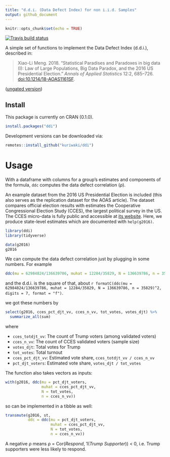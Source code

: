 ```yaml
---
title: "d.d.i. (Data Defect Index) for non i.i.d. Samples"
output: github_document
---
```


```r
knitr::opts_chunk$set(echo = TRUE)
```

<!-- badges: start -->
[![Travis build status](https://travis-ci.com/kuriwaki/ddi.svg?branch=master)](https://travis-ci.com/kuriwaki/ddi)
<!-- badges: end -->

A simple set of functions to implement the Data Defect Index (d.d.i.), described in:

> Xiao-Li Meng. 2018. "Statistical Paradises and Paradoxes in big data (I): Law of Large Populations,  Big Data Paradox, and the 2016 US Presidential Election." _Annals of Applied  Statistics_ 12:2, 685–726. [doi:10.1214/18-AOAS1161SF](http://doi.org/10.1214/18-AOAS1161SF). 

([ungated version](https://statistics.fas.harvard.edu/files/statistics-2/files/statistical_paradises_and_paradoxes.pdf))


## Install

This package is currently on CRAN (0.1.0).

```r
install.packages("ddi")
```

Development versions can be downloaded via:

```r
remotes::install_github("kuriwaki/ddi")
```


# Usage

With a dataframe with columns for a group's estimates and components of the formula, `ddc` computes the data defect correlation (&rho;).

An example dataset from the 2016 US Presidential Election is included (this also serves as the replication dataset for the AOAS article). The dataset compares official election results with estimates the Cooperative Congressional Election Study (CCES), the largest political survey in the US. The CCES micro-data is fully public and accessible at [its website](https://cces.gov.harvard.edu/). Here, we produce state-level estimates which are documented with `help(g2016)`.

```r
library(ddi)
library(tidyverse)

data(g2016)
g2016
```

We can compute the data defect correlation just by plugging in some numbers. For example
```r
ddc(mu = 62984824/136639786, muhat = 12284/35829, N = 136639786, n = 35829)
```

and the d.d.i. is the square of that, about `r formatC(ddc(mu = 62984824/136639786, muhat = 12284/35829, N = 136639786, n = 35829)^2, digits = 7, format = "f")`. 

we got these numbers by 
```r
select(g2016, cces_pct_djt_vv, cces_n_vv, tot_votes, votes_djt) %>%
  summarize_all(sum)
```

where 

* `cces_totdjt_vv`: The count of Trump voters (among validated voters)
* `cces_n_vv`: The count of CCES validated voters (sample size)
* `votes_djt`: Total votes for Trump
* `tot_votes`: Total turnout
* `cces_pct_djt_vv`: Estimated vote share, `cces_totdjt_vv / cces_n_vv`
* `pct_djt_voters`: Estimated vote share, `votes_djt / tot_votes`


The function also takes vectors as inputs:
```r
with(g2016, ddc(mu = pct_djt_voters,
                muhat = cces_pct_djt_vv, 
                N = tot_votes, 
                n = cces_n_vv))
```

so can be implemented in a tibble as well:
```r
transmute(g2016, st,
          ddc = ddc(mu = pct_djt_voters, 
                    muhat = cces_pct_djt_vv, 
                    N = tot_votes,
                    n = cces_n_vv))
```

A negative &rho; means &rho; = Cor(_Respond_, 1(_Trump Supporter_)) < 0, i.e. Trump supporters were less likely to respond. 

